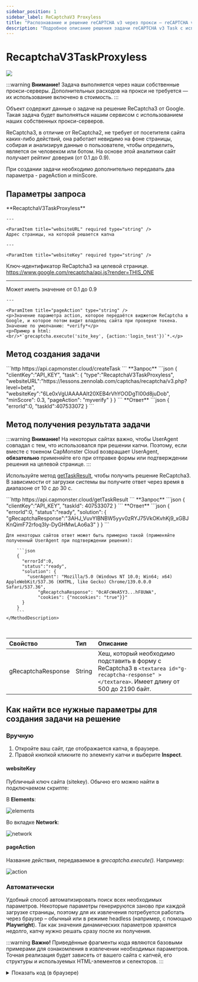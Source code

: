 ```yaml
---
sidebar_position: 1
sidebar_label: ReCaptchaV3 Proxyless
title: "Распознавание и решение reCAPTCHA v3 через прокси — reCAPTCHA v3 Task | API"
description: "Подробное описание решения задачи reCAPTCHA v3 Task с использованием прокси-сервера для автоматизированного распознавания и решения (обхода) reCAPTCHA v3 в документации в Capmonster Cloud Docs."
---
```




# RecaptchaV3TaskProxyless

<PriceBlockWrap>
  <PriceBlock title="RecaptchaV3TaskProxyless" captchaId="recaptcha3"/>
</PriceBlockWrap>

![](./images/recaptcha-v3/recaptchaV3.png)

:::warning **Внимание!**
Задача выполняется через наши собственные прокси-серверы. Дополнительных расходов на прокси не требуется — их использование включено в стоимость.
:::

Объект содержит данные о задаче на решение ReCaptcha3 от Google. Такая задача будет выполняться нашим сервисом с использованием наших собственных прокси-серверов.

ReCaptcha3, в отличие от ReCaptcha2, не требует от посетителя сайта каких-либо действий, она работает невидимо на фоне страницы, собирая и анализируя данные о пользователе, чтобы определить, является он человеком или ботом. На основе этой аналитики сайт получает рейтинг доверия (от 0.1 до 0.9). 

При создании задачи необходимо дополнительно передавать два параметра - pageAction и minScore.

## Параметры запроса

<TabItem value="proxyless" label="RecaptchaV3TaskProxyless (без прокси)" default className="bordered-panel">
    <ParamItem title="type" required type="string" />
    **RecaptchaV3TaskProxyless**

    ---

    <ParamItem title="websiteURL" required type="string" />
    Адрес страницы, на которой решается капча

    ---

    <ParamItem title="websiteKey" required type="string" />
   Ключ-идентификатор ReCaptcha3 на целевой странице.
   <br/>https://www.google.com/recaptcha/api.js?render=THIS_ONE

   ---

   <ParamItem title="minScore" type="double" />
    Может иметь значение от 0.1 до 0.9

    ---

    <ParamItem title="pageAction" type="string" />
    <p>Значение параметра action, которое передаётся виджетом ReCaptcha в Google, и которое потом видит владелец сайта при проверке токена. Значение по умолчанию: *verify*</p>
	<p>Пример в html:
	<br/>*`grecaptcha.execute('site_key', {action:'login_test'})`*.</p>
</TabItem>


## Метод создания задачи
<TabItem value="proxyless" label="RecaptchaV3TaskProxyless (без прокси)" default className="method-panel">
	<MethodItem>
		```http
		https://api.capmonster.cloud/createTask
		```
	</MethodItem>
	<MethodDescription>
		**Запрос**
		```json
		{
		  "clientKey":"API_KEY",
		  "task": {
			"type":"RecaptchaV3TaskProxyless",
			"websiteURL":"https://lessons.zennolab.com/captchas/recaptcha/v3.php?level=beta",
			"websiteKey":"6Le0xVgUAAAAAIt20XEB4rVhYOODgTl00d8juDob",
			"minScore": 0.3, 
			"pageAction": "myverify"
		  }
		}
		```
		**Ответ**
		```json
		{
		  "errorId":0,
		  "taskId":407533072
		}
		```
	</MethodDescription>
</TabItem>


## Метод получения результата задачи

:::warning **Внимание!**
На некоторых сайтах важно, чтобы UserAgent совпадал с тем, что использовался при решении капчи. Поэтому, если вместе с токеном CapMonster Cloud возвращает UserAgent, **обязательно** применяйте его при отправке формы или подтверждении решения на целевой странице.
:::

Используйте метод [getTaskResult](../api/methods/get-task-result.md), чтобы получить решение ReCaptcha3. В зависимости от загрузки системы вы получите ответ через время в диапазоне от 10 с до 30 с.

<TabItem value="proxyless" label="RecaptchaV3TaskProxyless (без прокси)" default className="method-panel-full">
	<MethodItem>
		```http
		https://api.capmonster.cloud/getTaskResult
		```
	</MethodItem>
	<MethodDescription>
		**Запрос**
		```json
		{
		  "clientKey":"API_KEY",
		  "taskId": 407533072
		}
		```
		**Ответ**
		```json
		{
		  "errorId":0,
		  "status":"ready",
		  "solution": {
			"gRecaptchaResponse":"3AHJ_VuvYIBNBW5yyv0zRYJ75VkOKvhKj9_xGBJKnQimF72rfoq3Iy-DyGHMwLAo6a3"
		  }
		}
		```

    Для некоторых сайтов ответ может быть примерно такой (применяйте полученный UserAgent при подтверждении решения):
 
		```json
		{
		  "errorId":0,
		  "status":"ready",
		  "solution": {
			"userAgent": "Mozilla/5.0 (Windows NT 10.0; Win64; x64) AppleWebKit/537.36 (KHTML, like Gecko) Chrome/139.0.0.0 Safari/537.36", 
                "gRecaptchaResponse": "0cAFcWeA5Y3...hF8UWA", 
                "cookies": {"nocookies": "true"}}"
		  }
		}
		```
	</MethodDescription>
</TabItem>

<br />

|**Свойство**|**Тип**|**Описание**|
| :- | :- | :- |
|gRecaptchaResponse|String|Хеш, который необходимо подставить в форму с ReCaptcha3 в `<textarea id="g-recaptcha-response" ></textarea>`. Имеет длину от 500 до 2190 байт.|

## Как найти все нужные параметры для создания задачи на решение

### Вручную

1. Откройте ваш сайт, где отображается капча, в браузере.
2. Правой кнопкой кликните по элементу капчи и выберите **Inspect**.

#### websiteKey

Публичный ключ сайта (sitekey). Обычно его можно найти в подключаемом скрипте: 

В **Elements**:

![elements](images\recaptcha-v3\sitekey-elements.png)

Во вкладке **Network**:

![network](images\recaptcha-v3\sitekey-network.png)

#### pageAction

Название действия, передаваемое в *grecaptcha.execute().* Например:​

![action](images\recaptcha-v3\action.png)

### Автоматически

Удобный способ автоматизировать поиск всех необходимых параметров.
Некоторые параметры генерируются заново при каждой загрузке страницы, поэтому для их извлечения потребуется работать через браузер – обычный или в режиме headless (например, с помощью **Playwright**).
Так как значения динамических параметров хранятся недолго, капчу нужно решать сразу после их получения.

:::warning **Важно!**
Приведённые фрагменты кода являются базовыми примерами для ознакомления в извлечении необходимых параметров. Точная реализация будет зависеть от вашего сайта с капчей, его структуры и используемых HTML-элементов и селекторов.
:::

<Tabs className="full-width-tabs filled-tabs request-tabs">
  <TabItem value="js" label="JavaScript" default className="method-panel">
    <details>
      <summary>Показать код (в браузере)</summary>

      ```js
      (() => {
          const originalGrecaptcha = window.grecaptcha;

          if (!originalGrecaptcha || !originalGrecaptcha.execute) {
              console.warn("grecaptcha.execute not found. Wait until it loads.");
              return;
          }

          window.__extractedParams = null;

          window.grecaptcha = {
              ...originalGrecaptcha,
              execute: function(sitekey, config) {
                  console.log("Captured!");
                  console.log("sitekey:", sitekey);
                  console.log("action:", config?.action);
                  window.__extractedParams = {
                      sitekey,
                      action: config?.action
                  };

                  return originalGrecaptcha.execute(sitekey, config);
              },
              ready: originalGrecaptcha.ready
          };

          console.log("grecaptcha.execute is wrapped. Click the button - parameters will be captured.");
      })();
      ```
    </details>

    <details>
      <summary>Показать код (Node.js)</summary>

      ```js
      import { chromium } from "playwright";

      (async () => {
        const browser = await chromium.launch({ headless: false });
        const context = await browser.newContext();
        const page = await context.newPage();

        const jsContents = [];

        page.on("response", async (response) => {
          try {
            const url = response.url();
            const ct = response.headers()["content-type"] || "";
            if (ct.includes("javascript") || url.endsWith(".js")) {
              const text = await response.text();
              jsContents.push(text);
            }
          } catch (e) {}
        });

        const targetUrl = "https://lessons.zennolab.com/captchas/recaptcha/v3.php?level=beta";
        await page.goto(targetUrl, { timeout: 60000 });
        await page.waitForTimeout(3000);

        const inlineScripts = await page.$$eval("script:not([src])", (scripts) =>
          scripts.map((s) => s.textContent)
        );
        jsContents.push(...inlineScripts);

        const executeRegex =
          /grecaptcha\.execute\(\s*['"]
          (?<sitekey>[^'"]+)['"]\s*,\s*\{[^}]*action\s*:\s*['"](?<action>[^'"]+)['"]/i;

        let foundSitekey = null;
        let foundAction = null;

        for (const js of jsContents) {
          const match = js.match(executeRegex);
          if (match && match.groups) {
            foundSitekey = match.groups.sitekey;
            foundAction = match.groups.action;
            break;
          }
        }

        console.log({
          sitekey: foundSitekey,
          action: foundAction,
        });

        await browser.close();
      })();
      ```
    </details>
  </TabItem>

  <TabItem value="python" label="Python" className="method-panel">
    <details>
      <summary>Показать код</summary>

      ```python
      import asyncio
      import re
      from playwright.async_api import async_playwright

      async def extract_recaptcha_v3_execute(url):
          async with async_playwright() as p:
              browser = await p.chromium.launch(headless=False)
              context = await browser.new_context()
              page = await context.new_page()

              execute_pattern = re.compile(
                  r"grecaptcha\.execute\(\s*['\"]
                  (?P<sitekey>[^'\"]+)['\"]\s*,\s*\{[^}]*action\s*:\s*['\"](?P<action>[^'\"]+)['\"]",
                  re.IGNORECASE
              )

              found_sitekey = None
              found_action = None
              js_contents = []

              async def handle_response(response):
                  try:
                      ct = response.headers.get("content-type", "")
                      if "javascript" in ct or response.url.endswith(".js"):
                          text = await response.text()
                          js_contents.append(text)
                  except:
                      pass

              page.on("response", handle_response)

              await page.goto(url, timeout=60000)
              await page.wait_for_timeout(3000)

              inline_scripts = await page.locator("script:not([src])").all_text_contents()
              js_contents += inline_scripts

              for js in js_contents:
                  match = execute_pattern.search(js)
                  if match:
                      found_sitekey = match.group("sitekey")
                      found_action = match.group("action")
                      break

              await browser.close()

              print({
                  "sitekey": found_sitekey,
                  "action": found_action
              })

      asyncio.run(extract_recaptcha_v3_execute("https://lessons.zennolab.com/captchas/recaptcha/v3.php?level=beta"))
      ```
    </details>
  </TabItem>

  <TabItem value="csharp" label="C#" className="method-panel">
    <details>
      <summary>Показать код</summary>

      ```csharp
      using System;
      using System.Text.RegularExpressions;
      using System.Threading.Tasks;
      using Microsoft.Playwright;
      using System.Collections.Generic;

      class Program
      {
          public static async Task Main(string[] args)
          {
              await ExtractRecaptchaV3Execute
              ("https://lessons.zennolab.com/captchas/recaptcha/v3.php?level=beta");
          }

          public static async Task ExtractRecaptchaV3Execute(string url)
          {
              using var playwright = await Playwright.CreateAsync();
              var browser = await playwright.Chromium.LaunchAsync(new BrowserTypeLaunchOptions
              {
                  Headless = false
              });

              var context = await browser.NewContextAsync();
              var page = await context.NewPageAsync();

              string foundSitekey = null;
              string foundAction = null;
              var jsContents = new List<string>();

              page.Response += async (_, response) =>
              {
                  try
                  {
                      var ct = response.Headers.ContainsKey("content-type") ? 
                      response.Headers["content-type"] : "";
                      if ((ct != null && ct.Contains("javascript")) || response.Url.EndsWith(".js"))
                      {
                          var text = await response.TextAsync();
                          jsContents.Add(text);
                      }
                  }
                  catch { }
              };

              await page.GotoAsync(url, new PageGotoOptions { Timeout = 60000 });
              await page.WaitForTimeoutAsync(3000);

              var inlineScripts = await page.EvalOnSelectorAllAsync<string[]>(
                  "script:not([src])",
                  "els => els.map(e => e.textContent)"
              );
              jsContents.AddRange(inlineScripts);

              var regex = new Regex(@"grecaptcha\.execute\(\s*['""]
              (?<sitekey>[^'""]+)['""]\s*,\s*\{[^}]*action\s*:\s*['""](?<action>[^'""]+)['""]", 
              RegexOptions.IgnoreCase);

              foreach (var js in jsContents)
              {
                  var match = regex.Match(js);
                  if (match.Success)
                  {
                      foundSitekey = match.Groups["sitekey"].Value;
                      foundAction = match.Groups["action"].Value;
                      break;
                  }
              }

              Console.WriteLine($"sitekey: {foundSitekey}");
              Console.WriteLine($"action: {foundAction}");

              await browser.CloseAsync();
          }
      }
      ```
    </details>
  </TabItem>
</Tabs>

## Используйте библиотеку SDK

<Tabs className="full-width-tabs filled-tabs request-tabs" groupId="captcha-type">
  <TabItem value="js" label="JavaScript" default className="method-panel">
  
```js
// https://github.com/ZennoLab/capmonstercloud-client-js

import { 
  CapMonsterCloudClientFactory, 
  ClientOptions, 
  RecaptchaV3ProxylessRequest 
} from '@zennolab_com/capmonstercloud-client';

document.addEventListener('DOMContentLoaded', async () => {
  const cmcClient = CapMonsterCloudClientFactory.Create(
    new ClientOptions({ clientKey: '<your capmonster.cloud API key>' }) // Ваш API-ключ CapMonster Cloud
  );

  console.log(await cmcClient.getBalance());

  const recaptchaV3Request = new RecaptchaV3ProxylessRequest({
    websiteURL: 'https://lessons.zennolab.com/captchas/recaptcha/v2_simple.php?level=high', // URL страницы с капчей
    websiteKey: '6Lcg7CMUAAAAANphynKgn9YAgA4tQ2KI_iqRyTwd', // Замените на корректное значение
    minScore: 0.6, 
    pageAction: 'some-action', 
  });

  console.log(await cmcClient.Solve(recaptchaV3Request));
});
````

<BlogLink url="https://capmonster.cloud/ru/blog/re-1/javascript-recaptcha-v3"/>

  </TabItem>

  <TabItem value="python" label="Python" className="method-panel">

```python
# https://github.com/Zennolab/capmonstercloud-client-python

import asyncio
from capmonstercloudclient import CapMonsterClient, ClientOptions
from capmonstercloudclient.requests import RecaptchaV3ProxylessRequest

client_options = ClientOptions(api_key="your_api_key")  # Ваш API-ключ CapMonster Cloud
cap_monster_client = CapMonsterClient(options=client_options)

recaptcha_v3_request = RecaptchaV3ProxylessRequest(
    websiteUrl="https://lessons.zennolab.com/captchas/recaptcha/v3.php?level=beta",  # URL страницы с капчей
    websiteKey="6Le0xVgUAAAAAIt20XEB4rVhYOODgTl00d8juDob",  # Замените на корректное значение
    minScore=0.6,  
    pageAction="myverify"  
)

async def solve_captcha():
    return await cap_monster_client.solve_captcha(recaptcha_v3_request)

responses = asyncio.run(solve_captcha())
print(responses)
```

<BlogLink url="https://capmonster.cloud/ru/blog/re-1/python-recaptcha-v3"/>

  </TabItem>

  <TabItem value="csharp" label="C#" className="method-panel">

```csharp
// https://github.com/ZennoLab/capmonstercloud-client-dotnet

using Zennolab.CapMonsterCloud.Requests;
using Zennolab.CapMonsterCloud;

class Program
{
    static async Task Main(string[] args)
    {
        var clientOptions = new ClientOptions
        {
            ClientKey = "your_api_key"  // Ваш API-ключ CapMonster Cloud
        };

        var cmCloudClient = CapMonsterCloudClientFactory.Create(clientOptions);

        var recaptchaV3Request = new RecaptchaV3ProxylessRequest
        {
            WebsiteUrl = "https://lessons.zennolab.com/captchas/recaptcha/v3.php?level=beta",  // URL страницы с капчей
            WebsiteKey = "6Le0xVgUAAAAAIt20XEB4rVhYOODgTl00d8juDob",  // Замените на корректное значение
            MinScore = 0.6, 
            PageAction = "myverify"
        };

        var recaptchaV3Result = await cmCloudClient.SolveAsync(recaptchaV3Request);

        Console.WriteLine("Решение капчи: " + recaptchaV3Result.Solution.Value);
    }
}
```

<BlogLink url="https://capmonster.cloud/ru/blog/re-1/c-recaptcha-v3"/>

  </TabItem>
</Tabs>

